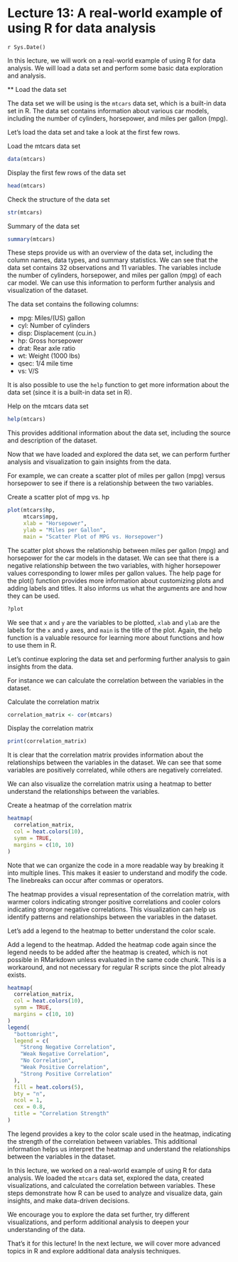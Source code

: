 # Lecture 13: A real-world example of using R for data analysis
`r Sys.Date()`

In this lecture, we will work on a real-world example of using R for data
analysis. We will load a data set and perform some basic data exploration and
analysis.

** Load the data set

The data set we will be using is the `mtcars` data set, which is a built-in
data set in R. The data set contains information about various car models,
including the number of cylinders, horsepower, and miles per gallon (mpg).

Let's load the data set and take a look at the first few rows.

Load the mtcars data set

```r
data(mtcars)
```

Display the first few rows of the data set

```r
head(mtcars)
```

Check the structure of the data set

```r
str(mtcars)
```

Summary of the data set

```r
summary(mtcars)
```

These steps provide us with an overview of the data set, including the column
names, data types, and summary statistics. We can see that the data set
contains 32 observations and 11 variables. The variables include the number
of cylinders, horsepower, and miles per gallon (mpg) of each car model. We
can use this information to perform further analysis and visualization of the
dataset.

The data set contains the following columns:

- mpg: Miles/(US) gallon
- cyl: Number of cylinders
- disp: Displacement (cu.in.)
- hp: Gross horsepower
- drat: Rear axle ratio
- wt: Weight (1000 lbs)
- qsec: 1/4 mile time
- vs: V/S

It is also possible to use the `help` function to get more information about
the data set (since it is a built-in data set in R).

Help on the mtcars data set

```r
help(mtcars)
```

This provides additional information about the data set, including the source
and description of the dataset.

Now that we have loaded and explored the data set, we can perform further
analysis and visualization to gain insights from the data.

For example, we can create a scatter plot of miles per gallon (mpg) versus
horsepower to see if there is a relationship between the two variables.

Create a scatter plot of mpg vs. hp

```r
plot(mtcars$hp,
     mtcars$mpg,
     xlab = "Horsepower",
     ylab = "Miles per Gallon",
     main = "Scatter Plot of MPG vs. Horsepower")
```

The scatter plot shows the relationship between miles per gallon (mpg) and
horsepower for the car models in the dataset. We can see that there is a
negative relationship between the two variables, with higher horsepower
values corresponding to lower miles per gallon values. The help page for the
plot() function provides more information about customizing plots and adding
labels and titles. It also informs us what the arguments are and how they can
be used.

```r
?plot
```

We see that `x` and `y` are the variables to be plotted, `xlab` and `ylab` are the
labels for the `x` and `y` axes, and `main` is the title of the plot. Again, the
help function is a valuable resource for learning more about functions and
how to use them in R.

Let's continue exploring the data set and performing further analysis to gain
insights from the data.

For instance we can calculate the correlation between the variables in the
dataset.

Calculate the correlation matrix

```r
correlation_matrix <- cor(mtcars)
```

Display the correlation matrix

```r
print(correlation_matrix)
```

It is clear that the correlation matrix provides information about the
relationships between the variables in the dataset. We can see that some
variables are positively correlated, while others are negatively correlated.

We can also visualize the correlation matrix using a heatmap to better
understand the relationships between the variables.

Create a heatmap of the correlation matrix

```r
heatmap(
  correlation_matrix,
  col = heat.colors(10),
  symm = TRUE,
  margins = c(10, 10)
)
```

Note that we can organize the code in a more readable way by breaking it into
multiple lines. This makes it easier to understand and modify the code. The
linebreaks can occur after commas or operators.

The heatmap provides a visual representation of the correlation matrix, with
warmer colors indicating stronger positive correlations and cooler colors
indicating stronger negative correlations. This visualization can help us
identify patterns and relationships between the variables in the dataset.

Let's add a legend to the heatmap to better understand the color scale.

Add a legend to the heatmap. Added the heatmap code again since the legend
needs to be added after the heatmap is created, which is not possible in
RMarkdown unless evaluated in the same code chunk. This is a workaround,
and not necessary for regular R scripts since the plot already exists.

```r
heatmap(
  correlation_matrix,
  col = heat.colors(10),
  symm = TRUE,
  margins = c(10, 10)
)
legend(
  "bottomright",
  legend = c(
    "Strong Negative Correlation",
    "Weak Negative Correlation",
    "No Correlation",
    "Weak Positive Correlation",
    "Strong Positive Correlation"
  ),
  fill = heat.colors(5),
  bty = "n",
  ncol = 1,
  cex = 0.8,
  title = "Correlation Strength"
)
```

The legend provides a key to the color scale used in the heatmap, indicating
the strength of the correlation between variables. This additional
information helps us interpret the heatmap and understand the relationships
between the variables in the dataset.

In this lecture, we worked on a real-world example of using R for data
analysis. We loaded the `mtcars` data set, explored the data, created
visualizations, and calculated the correlation between variables. These steps
demonstrate how R can be used to analyze and visualize data, gain insights,
and make data-driven decisions.

We encourage you to explore the data set further, try different
visualizations, and perform additional analysis to deepen your understanding
of the data.

That's it for this lecture! In the next lecture, we will cover more advanced
topics in R and explore additional data analysis techniques.
